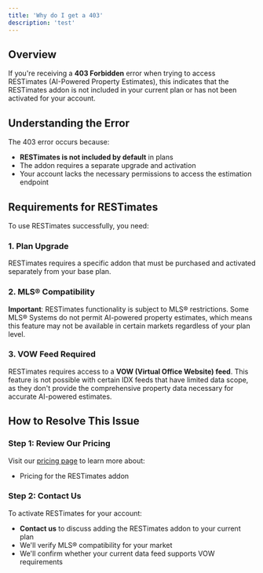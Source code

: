 ```yaml
---
title: 'Why do I get a 403'
description: 'test'
---
```


## Overview

If you're receiving a **403 Forbidden** error when trying to access RESTimates (AI-Powered Property Estimates), this indicates that the RESTimates addon is not included in your current plan or has not been activated for your account.

## Understanding the Error

The 403 error occurs because:

* **RESTimates is not included by default** in plans
* The addon requires a separate upgrade and activation
* Your account lacks the necessary permissions to access the estimation endpoint

## Requirements for RESTimates

To use RESTimates successfully, you need:

### 1. Plan Upgrade

RESTimates requires a specific addon that must be purchased and activated separately from your base plan.

### 2. MLS® Compatibility

**Important**: RESTimates functionality is subject to MLS® restrictions. Some MLS® Systems do not permit AI-powered property estimates, which means this feature may not be available in certain markets regardless of your plan level.

### 3. VOW Feed Required

RESTimates requires access to a **VOW (Virtual Office Website) feed**. This feature is not possible with certain IDX feeds that have limited data scope, as they don't provide the comprehensive property data necessary for accurate AI-powered estimates.

## How to Resolve This Issue

### Step 1: Review Our Pricing

Visit our [pricing page](insert-pricing-url-here) to learn more about:

* Pricing for the RESTimates addon

### Step 2: Contact Us

To activate RESTimates for your account:

* **Contact us** to discuss adding the RESTimates addon to your current plan
* We'll verify MLS® compatibility for your market
* We'll confirm whether your current data feed supports VOW requirements
